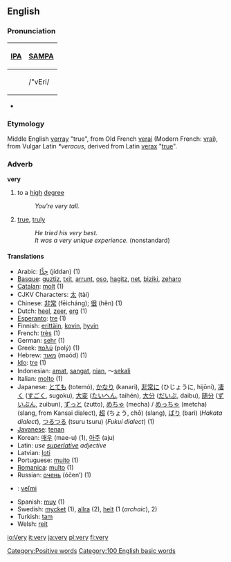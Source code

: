 ==English==

{{rank|than|some|other|67|very|man|upon|may}}

===Pronunciation===
{| border=1 cellpadding=5
! [[w:IPA|IPA]] !! [[w:SAMPA|SAMPA]]
|-
| {{IPAchar|/ˈvɛri/}} || /"vEri/
|}
*{{audio|en-us-very.ogg|Audio (US)}}

===Etymology===
Middle English [[verray]] "true", from Old French [[verai]] (Modern French: [[vrai]]), from Vulgar Latin ''*veracus'', derived from Latin [[verax]] "[[true]]".

===Adverb===
'''very'''

# to a [[high]] [[degree]]
#:''You're very tall.''
# [[true]], [[truly]]
#:''He tried his very best.''
#:''It was a very unique experience.'' (nonstandard)

====Translations====
<!-- these translations were put in before the defs were, can we get them numbered? -->
*Arabic:  [[جدا|جِدًّا]] (jíddan) (1)
*[[Basque]]: [[guztiz]], [[txit]], [[arrunt]], [[oso]], [[hagitz]], [[net]], [[biziki]], [[zeharo]]
*[[Catalan]]: [[molt]] (1)
*CJKV Characters: [[太]] (tài)
*Chinese: [[非常]] (fēicháng); [[很]] (hĕn) (1)
*Dutch: [[heel]], [[zeer]], [[erg]] (1)
*[[Esperanto]]: [[tre]] (1)
*Finnish: [[erittäin]], [[kovin]], [[hyvin]]
*French: [[très]] (1)
*German: [[sehr]] (1)
*Greek: [[πολύ]] (polý) (1)
*Hebrew: [[מאוד]] (məód) (1)
*[[Ido]]: [[tre]] (1)
*Indonesian: [[amat]], [[sangat]], [[nian]], ～[[sekali]]
*Italian: [[molto]] (1)
*Japanese: [[とても]] (totemó), [[かなり]] (kanari), [[非常に]] (ひじょうに, hijōni), [[凄く]] ([[すごく]], sugoku), [[大変]] ([[たいへん]], taihén), [[大分]] ([[だいぶ]], daibu), [[随分]] ([[ずいぶん]], zuibun), [[ずっと]] (zutto), [[めちゃ]] (mecha) / [[めっちゃ]] (metcha) (slang, from Kansai dialect), [[超]] (ちょう, chō) (slang), [[ばり]] (bari) (''Hakata dialect''), [[つるつる]] (tsuru tsuru) (''Fukui dialect'') (1)
*[[Javanese]]: [[tenan]]
*Korean: [[매우]] (mae-u) (1), [[아주]] (aju)
*Latin: ''use [[superlative]] adjective''
*Latvian: [[ļoti]]
*Portuguese: [[muito]] (1)
*[[Romanica]]: [[multo]] (1)
*Russian: [[очень]] (óčen’) (1)
*{{sk}}: [[veľmi]]
*Spanish: [[muy]] (1)
*Swedish: [[mycket]] (1), [[allra]] (2), [[helt]] (1 (''archaic''), 2)
*Turkish: [[tam]]
*Welsh: [[reit]]

[[Category:Positive words]]
[[Category:100 English basic words]]

[[io:Very]]
[[it:very]]
[[ja:very]]
[[pl:very]]
[[fi:very]]
